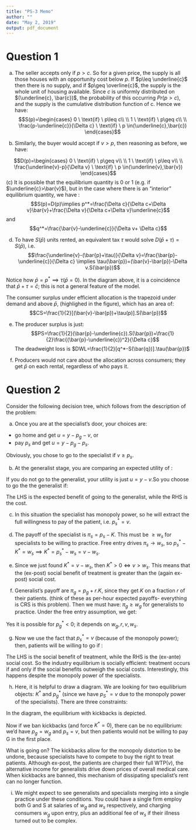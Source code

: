 ```yaml
---
title: "PS-3 Memo"
author: ""
date: "May 2, 2019"
output: pdf_document
---
```


# Question 1

(a) The seller accepts only if $p>c$. So for a given price, the supply is all those houses with an opportunity cost below $p$. If $p\leq \underline{c}$ then there is no supply, and if $p\geq \overline{c}$, the supply is the whole unit of housing available. Since $c$ is uniformly distributed on $(\underline{c}, \bar{c})$, the probability of this occurring $Pr(p > c)$, and the supply is the cumulative distribution function of c.  Hence we have: 
$$S(p)=\begin{cases}
0 \ \text{if}  \ p\leq c\\ \\
1 \ \text{if}  \ p\geq c\\ \\
\frac{p-\underline{c}}{\Delta c} \ \text{if} \ p \in(\underline{c},\bar{c})
\end{cases}$$


(b) Similarly, the buyer would accept if $v>p$, then reasoning as before, we have: 

$$D(p)=\begin{cases}
0 \ \text{if}  \ p\geq v\\ \\
1 \ \text{if}  \ p\leq v\\ \\
\frac{\underline{v}-p}{\Delta v} \ \text{if} \ p \in(\underline{v},\bar{v})
\end{cases}$$
(c) It is possible that the equilibrium quantity is 0 or 1 (e.g. if $\underline{c}>\bar{v}$), but in the case where there is an "interior" equilibrium quantity, we have : 
$$S(p)=D(p)\implies p^*=\frac{\Delta c}{\Delta c+\Delta v}\bar{v}+\frac{\Delta v}{\Delta c+\Delta v}\underline{c}$$
and $$q^*=\frac{\bar{v}-\underline{c}}{\Delta v+ \Delta c}$$

(d) To have $S(\bar{p})$ units rented, an equivalent tax $\tau$ would solve $D(\bar{p}+\tau)=S(\bar{p})$, i.e.  $$\frac{\underline{v}-(\bar{p}+\tau)}{\Delta v}=\frac{\bar{p}-\underline{c}}{\Delta c} \implies \tau(\bar{p})=(\bar{v}-\bar{p})-\Delta v.S(\bar{p})$$

\begin{figure}[!htb]
        \center{\includegraphics[width=\textwidth]
        {812-diagram-1.png}}
      \end{figure}
      
\clearpage

Notice how $\bar{p}=p^* \implies \tau(\bar{p}=0)$. In the diagram above, it is a coincidence that $\bar{p}+\tau=\bar{c}$; this is not a general feature of the model. 

The consumer surplus under efficient allocation is the trapezoid under demand and above $\bar{p}$, (highlighed in the figure), which has an area of: $$CS=\frac{1}{2}[(\bar{v}-\bar{p})+\tau(p)].S(\bar{p})$$

(e) The producer surplus is just: $$PS=\frac{1}{2}(\bar{p}-\underline{c}).S(\bar{p})=\frac{1}{2}\frac{(\bar{p}-\underline{c})^2}{\Delta c}$$
The deadweight loss is $DWL=\frac{1}{2}[q^*-S(\bar{q})].\tau(\bar{p})$

(g) Producers would not care about the allocation across consumers; they get $\bar{p}$ on each rental, regardless of who pays it. 


# Question 2

Consider the following decision tree, which follows from the description of the problem:

\begin{figure}[!htb]
        \center{\includegraphics[width=\textwidth]
        {812-diagram-2.png}}
      \end{figure}
      
\clearpage

(a) Once you are at the specialist's door, your choices are: 
- go home and get $u=y-p_g-v$, or
- pay $p_s$ and get $u=y-p_g-p_s$. 

Obviously, you chose to go to the specialist if $v\geq p_s$. 

(b) At the generalist stage, you are comparing an expected utility of : 
\begin{align*}\mathbb{E}(u|\text{go to generalist}) & = (1-r)[y - p_g]+r[y-p_g+\max\{-v,-p_s \}]\\
                                       &=y - p_g + r.\max\{-v,-p_s\}\end{align*}

If you do not go to the generalist, your utility is just $u=y-v$.So you choose to go the the generalist if: 
\begin{align*}
y-p_g+r.\max \{-v,-p_s\} &\geq y-v\\
\iff v + r.\max \{-v,-p_s\} &\geq p_g\\
\iff (1-r)v+r.[v + \max\{-v,-p_s\}] & \geq p_g\\
\iff (1-r)v+r.[\max\{0,v-p_s\}] & \geq p_g
\end{align*}

The LHS is the expected benefit of going to the generalist, while the RHS is the cost. 

(c) In this situation the specialist has monopoly power, so he will extract the full willingness to pay of the patient, i.e. $p_s^*=v$. 

(d) The payoff of the specialist is $\pi_s=p_s-K$. This must be $\geq w_s$ for specialists to be willing to practice. Free entry drives $\pi_s\rightarrow w_s$, so $p_s^*-K^*=w_s \implies K^*=p_s^*-w_s=v-w_s$. 

(e) Since we just found $K^*=v-w_s$, then $K^*>0\iff v>w_s$. This means that the (ex-post) social benefit of treatment is greater than the (again ex-post) social cost.

(f) Generalist's payoff are $\pi_g=p_g+r.K$, since they get $K$ on a fraction $r$ of their patients. (think of these as per-hour expected payoffs- everything is CRS is this problem). Then we must have: $\pi_g\geq w_g$ for generalists to practice. Under the free entry assumption, we get: 
\begin{align*}
p_g^* + r.K^* & = w_g\\
\implies p_g^* & = w_g-rK^* \\
& = w_g - r(v-w_s)
\end{align*}

Yes it is possible for $p_g^*<0$; it depends on $w_g, r, v, w_s$. 

(g) Now we use the fact that $p_s^*=v$ (because of the monopoly power); then, patients will be willing to go if : 
\begin{align*}
(1-r)v + r.\max\{ 0,v-p_s^*\}&\geq p_g^*\\
\iff (1-r)v + r.0 &\geq w_g-r(v-w_s)\\
\iff v&\geq w_g + r.w_s
\end{align*}

The LHS is the social benefit of treatment, while the RHS is the (ex-ante) social cost. So the industry equilibrium is socially efficient: treatment occurs if and only if the social benefits outweigh the social costs. Interestingly, this happens despite the monopoly power of the specialists. 


(h) Here, it is helpful to draw a diagram. We are looking for two equilibrium objects: $K^*$ and $p_g^*$ (since we have $p^*_S = v$ due to the monopoly power of the specialists). There are three constraints: 

\begin{align}
p_g^*+r.k^*&\geq w_g \rightarrow \text{participation constraint for G}\\
v-k^*&\geq w_s \rightarrow \text{participation constraint for S}\\
p_g^* &\leq (1-r)v \rightarrow \text{patient's willingness to pay}
\end{align}


\begin{figure}[!htb]
        \center{\includegraphics[width=\textwidth]
        {812-diagram-3.png}}
      \end{figure}
      
\clearpage

In the diagram, the equilibrium with kickbacks is depicted. 

Now if we ban kickbacks (and force $K^*=0$), there can be no equilibrium: we'd have $p_g=w_g$ and $p_s=v$, but then patients would not be willing to pay G in the first place. 

What is going on? The kickbacks allow for the monopoly distortion to be undone, because specialists have to compete to buy the right to treat patients. Although ex-post, the patients are charged their full WTP($v$), the alternative income for generalists drive down prices of overall medical care. When kickbacks are banned, this mechanism of dissipating specialist's rent can no longer function. 

(i) We might expect to see generalists and specialists merging into a single practice under these conditions. You could have a single firm employ both G and S at salaries of $w_g$ and $w_s$ respectively, and charging consumers $w_g$ upon entry, plus an additional fee of $w_s$ if their illness turned out to be complex. 
